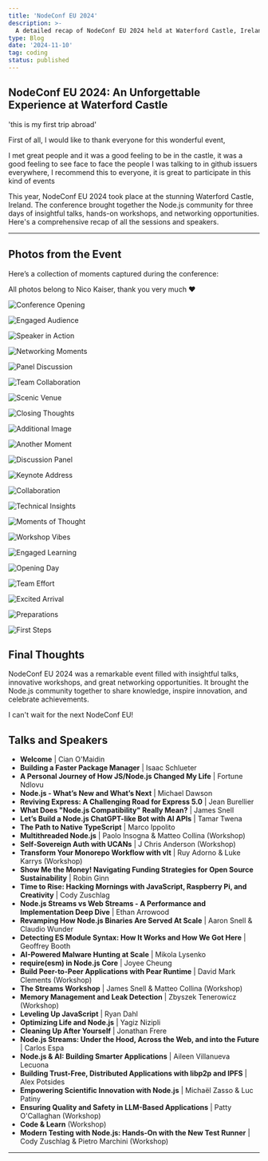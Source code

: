 ```yaml
---
title: 'NodeConf EU 2024'
description: >-
  A detailed recap of NodeConf EU 2024 held at Waterford Castle, Ireland. Featuring all the speakers, sessions, and workshops from this incredible event.
type: Blog
date: '2024-11-10'
tag: coding
status: published
---
```


## NodeConf EU 2024: An Unforgettable Experience at Waterford Castle

'this is my first trip abroad'

First of all, I would like to thank everyone for this wonderful event,

I met great people and it was a good feeling to be in the castle, it was a good feeling to see face to face the people I was talking to in github issuers everywhere, I recommend this to everyone, it is great to participate in this kind of events


This year, NodeConf EU 2024 took place at the stunning Waterford Castle, Ireland. The conference brought together the Node.js community for three days of insightful talks, hands-on workshops, and networking opportunities. Here's a comprehensive recap of all the sessions and speakers.

---

## Photos from the Event

Here’s a collection of moments captured during the conference:

All photos belong to Nico Kaiser, thank you very much :heart:

![Conference Opening](https://nceu.kaiser.photo/2024-11-04_NodeConfEU_0154_hu8861120780878256607.jpg)

![Engaged Audience](https://nceu.kaiser.photo/2024-11-05_NodeConfEU_0474_hu14544335452146159872.jpg)

![Speaker in Action](https://nceu.kaiser.photo/2024-11-05_NodeConfEU_0503_hu13123946128091615141.jpg)

![Networking Moments](https://nceu.kaiser.photo/2024-11-06_NodeConfEU_0773_hu1979644477937744808.jpg)

![Panel Discussion](https://nceu.kaiser.photo/2024-11-05_NodeConfEU_0574_hu16775872333374997504.jpg)

![Team Collaboration](https://nceu.kaiser.photo/2024-11-05_NodeConfEU_0533_hu1672197454330575067.jpg)

![Scenic Venue](https://nceu.kaiser.photo/2024-11-06_NodeConfEU_0644_hu13418371975197130749.jpg)

![Closing Thoughts](https://nceu.kaiser.photo/2024-11-06_NodeConfEU_0680_hu14752085101414621437.jpg)

![Additional Image](https://nceu.kaiser.photo/2024-11-05_NodeConfEU_0457_hu11845737296707609910.jpg)

![Another Moment](https://nceu.kaiser.photo/2024-11-05_NodeConfEU_0441_hu11818154719360795425.jpg)

![Discussion Panel](https://nceu.kaiser.photo/2024-11-05_NodeConfEU_0407_hu1457728404021713542.jpg)

![Keynote Address](https://nceu.kaiser.photo/2024-11-04_NodeConfEU_0276_hu7528984517246935466.jpg)

![Collaboration](https://nceu.kaiser.photo/2024-11-04_NodeConfEU_0247_hu16202919577181409234.jpg)

![Technical Insights](https://nceu.kaiser.photo/2024-11-04_NodeConfEU_0234_hu13303732792814872190.jpg)

![Moments of Thought](https://nceu.kaiser.photo/2024-11-04_NodeConfEU_0233_hu5086184084258896766.jpg)

![Workshop Vibes](https://nceu.kaiser.photo/2024-11-04_NodeConfEU_0196_hu13240723557624384021.jpg)

![Engaged Learning](https://nceu.kaiser.photo/2024-11-04_NodeConfEU_0183_hu8476522091101788141.jpg)

![Opening Day](https://nceu.kaiser.photo/2024-11-04_NodeConfEU_0087_hu6451583103731787031.jpg)

![Team Effort](https://nceu.kaiser.photo/2024-11-04_NodeConfEU_0075_hu5651790051769349804.jpg)

![Excited Arrival](https://nceu.kaiser.photo/2024-11-03_NodeConfEU_0064_hu11810663960375671642.jpg)

![Preparations](https://nceu.kaiser.photo/2024-11-03_NodeConfEU_0038_hu16136416280806190187.jpg)

![First Steps](https://nceu.kaiser.photo/2024-11-03_NodeConfEU_0011_hu12242157531675279853.jpg)


## Final Thoughts

NodeConf EU 2024 was a remarkable event filled with insightful talks, innovative workshops, and great networking opportunities. It brought the Node.js community together to share knowledge, inspire innovation, and celebrate achievements.

I can't wait for the next NodeConf EU!

## Talks and Speakers

- **Welcome** | Cian O'Maidin
- **Building a Faster Package Manager** | Isaac Schlueter
- **A Personal Journey of How JS/Node.js Changed My Life** | Fortune Ndlovu
- **Node.js - What’s New and What’s Next** | Michael Dawson
- **Reviving Express: A Challenging Road for Express 5.0** | Jean Burellier
- **What Does "Node.js Compatibility" Really Mean?** | James Snell
- **Let’s Build a Node.js ChatGPT-like Bot with AI APIs** | Tamar Twena
- **The Path to Native TypeScript** | Marco Ippolito
- **Multithreaded Node.js** | Paolo Insogna & Matteo Collina (Workshop)
- **Self-Sovereign Auth with UCANs** | J Chris Anderson (Workshop)
- **Transform Your Monorepo Workflow with vlt** | Ruy Adorno & Luke Karrys (Workshop)
- **Show Me the Money! Navigating Funding Strategies for Open Source Sustainability** | Robin Ginn
- **Time to Rise: Hacking Mornings with JavaScript, Raspberry Pi, and Creativity** | Cody Zuschlag
- **Node.js Streams vs Web Streams - A Performance and Implementation Deep Dive** | Ethan Arrowood
- **Revamping How Node.js Binaries Are Served At Scale** | Aaron Snell & Claudio Wunder
- **Detecting ES Module Syntax: How It Works and How We Got Here** | Geoffrey Booth
- **AI-Powered Malware Hunting at Scale** | Mikola Lysenko
- **require(esm) in Node.js Core** | Joyee Cheung
- **Build Peer-to-Peer Applications with Pear Runtime** | David Mark Clements (Workshop)
- **The Streams Workshop** | James Snell & Matteo Collina (Workshop)
- **Memory Management and Leak Detection** | Zbyszek Tenerowicz (Workshop)
- **Leveling Up JavaScript** | Ryan Dahl
- **Optimizing Life and Node.js** | Yagiz Nizipli
- **Cleaning Up After Yourself** | Jonathan Frere
- **Node.js Streams: Under the Hood, Across the Web, and into the Future** | Carlos Espa
- **Node.js & AI: Building Smarter Applications** | Aileen Villanueva Lecuona
- **Building Trust-Free, Distributed Applications with libp2p and IPFS** | Alex Potsides
- **Empowering Scientific Innovation with Node.js** | Michaël Zasso & Luc Patiny
- **Ensuring Quality and Safety in LLM-Based Applications** | Patty O'Callaghan (Workshop)
- **Code & Learn** (Workshop)
- **Modern Testing with Node.js: Hands-On with the New Test Runner** | Cody Zuschlag & Pietro Marchini (Workshop)

---
